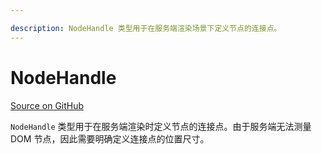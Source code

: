 ```yaml
---

description: NodeHandle 类型用于在服务端渲染场景下定义节点的连接点。
---
```


# NodeHandle

[Source on GitHub](https://github.com/xyflow/xyflow/blob/13897512d3c57e72c2e27b14ffa129412289d948/packages/system/src/types/nodes.ts#L139)

`NodeHandle` 类型用于在服务端渲染时定义节点的连接点。由于服务端无法测量 DOM 节点，因此需要明确定义连接点的位置尺寸。

<APIDocs typeName="NodeHandle" packageName="system" />